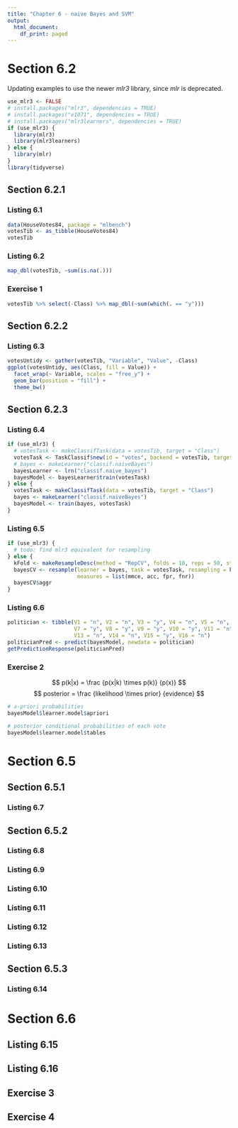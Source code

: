 ```yaml
---
title: "Chapter 6 - naive Bayes and SVM"
output:
  html_document:
    df_print: paged
---
```


# Section 6.2

Updating examples to use the newer _mlr3_ library, since _mlr_ is deprecated.

```r
use_mlr3 <- FALSE
# install.packages("mlr3", dependencies = TRUE)
# install.packages("e1071", dependencies = TRUE)
# install.packages("mlr3learners", dependencies = TRUE)
if (use_mlr3) {
  library(mlr3)
  library(mlr3learners)
} else {
  library(mlr)
}
library(tidyverse)
```
## Section 6.2.1

### Listing 6.1
```r
data(HouseVotes84, package = "mlbench")
votesTib <- as_tibble(HouseVotes84)
votesTib
```
### Listing 6.2
```r
map_dbl(votesTib, ~sum(is.na(.)))
```
### Exercise 1
```r
votesTib %>% select(-Class) %>% map_dbl(~sum(which(. == "y")))
```
## Section 6.2.2

### Listing 6.3
```r
votesUntidy <- gather(votesTib, "Variable", "Value", -Class)
ggplot(votesUntidy, aes(Class, fill = Value)) +
  facet_wrap(~ Variable, scales = "free_y") +
  geom_bar(position = "fill") +
  theme_bw()
```
## Section 6.2.3

### Listing 6.4
```r
if (use_mlr3) {
  # votesTask <- makeClassifTask(data = votesTib, target = "Class")
  votesTask <- TaskClassif$new(id = "votes", backend = votesTib, target = "Class")
  # bayes <- makeLearner("classif.naiveBayes")
  bayesLearner <- lrn("classif.naive_bayes")
  bayesModel <- bayesLearner$train(votesTask)
} else {
  votesTask <- makeClassifTask(data = votesTib, target = "Class")
  bayes <- makeLearner("classif.naiveBayes")
  bayesModel <- train(bayes, votesTask)
}
```
### Listing 6.5
```r
if (use_mlr3) {
  # todo: find mlr3 equivalent for resampling
} else {
  kFold <- makeResampleDesc(method = "RepCV", folds = 10, reps = 50, stratify = TRUE)
  bayesCV <- resample(learner = bayes, task = votesTask, resampling = kFold,
                      measures = list(mmce, acc, fpr, fnr))
  bayesCV$aggr
}
```
### Listing 6.6
```r
politician <- tibble(V1 = "n", V2 = "n", V3 = "y", V4 = "n", V5 = "n", V6 = "y",
                     V7 = "y", V8 = "y", V9 = "y", V10 = "y", V11 = "n", V12 = "y",
                     V13 = "n", V14 = "n", V15 = "y", V16 = "n")
politicianPred <- predict(bayesModel, newdata = politician)
getPredictionResponse(politicianPred)
```
### Exercise 2
$$ p(k|x) = \frac {p(x|k) \times p(k)} {p(x)} $$
$$ posterior = \frac {likelihood \times prior} {evidence} $$
```r
# a-priori probabilities
bayesModel$learner.model$apriori

# posterior conditional probabilities of each vote
bayesModel$learner.model$tables
```
# Section 6.5

## Section 6.5.1

### Listing 6.7

## Section 6.5.2

### Listing 6.8

### Listing 6.9

### Listing 6.10

### Listing 6.11

### Listing 6.12

### Listing 6.13

## Section 6.5.3

### Listing 6.14

# Section 6.6

## Listing 6.15

## Listing 6.16

## Exercise 3

## Exercise 4
